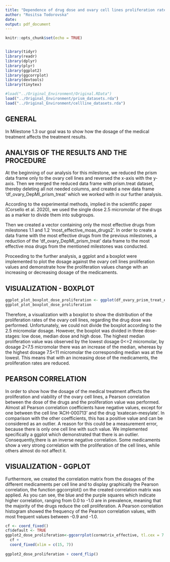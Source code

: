 ```yaml
---
title: "Dependence of drug dose and ovary cell lines proliferation rates"
author: "Rositsa Todorovska"
date: 
output: pdf_document
---
```


```r
knitr::opts_chunk$set(echo = TRUE)


library(tidyr)
library(readr)
library(dplyr)
library(plyr)
library(ggplot2)
library(ggcorrplot)
library(devtools)
library(tinytex)

```

```r

#load("../Original_Environment/Original.RData")
load("../Original_Environment/prism_datasets.rda")
load("../Original_Environment/cellline_datasets.rda")

```


## GENERAL

In Milestone 1.3 our goal was to show how the dosage of the medical treatment affects the treatment results.

## ANALYSIS OF THE RESULTS AND THE PROCEDURE

At the beginning of our analysis for this milestone, we reduced the prism data frame only to the ovary cell lines and reversed the x-axis with the y-axis. Then we merged the reduced data frame with prism.treat dataset, thereby deleting all not needed columns, and created a new data frame 'df_ovary_DepMI_prism_treat' which we worked with in our further analysis.

According to the experimental methods, implied in the scientific paper (Corsello et al. 2020), we used the single dose 2.5 micromolar of the drugs as a marker to divide them into subgroups.

Then we created a vector containing only the most effective drugs from milestones 1.1 and 1.2 'most_effective_moas_drugs2'.
In order to create a data frame with the most effective drugs from the previous milestones, a reduction of the 'df_ovary_DepMI_prism_treat' data frame to the most effective moa drugs from the mentioned milestones was conducted.

Proceeding to the further analysis, a ggplot and a boxplot were implemented to plot the dosage against the ovary cell lines proliferation values and demonstrate how the proliferation values change with an increasing or decreasing dosage of the medicaments. 


## VISUALIZATION - BOXPLOT


```r

ggplot_plot_boxplot_dose_proliferation <- ggplot(df_ovary_prism_treat_effective_long, aes(x=dose_high_low, y=proliferationvalues)) + geom_boxplot(outlier.shape=8, aes(fill=dose_high_low))+labs(x="Dose (micromolar)", y = "Proliferation value")
ggplot_plot_boxplot_dose_proliferation

```
Therefore, a visualization with a boxplot to show the distribution of the proliferation rates of the ovary cell lines, regarding the drug dose was performed. Unfortunately, we could not divide the boxplot according to the 2.5 micromolar dosage. However, the boxplot was divided in three dose-stages: low dose, median dose and high dose. The highest median proliferation value was observed by the lowest dosage 0<=2 micromolar, by dosage 2<7.5 micromolar there was an increase of the median, whereas by the highest dosage  7.5<11 micromolar the corresponding median was at the lowest. This means that with an increasing dose of the medicaments, the proliferation rates are reduced.


## PEARSON CORRELATION

In order to show how the dosage of the medical treatment affects the proliferation and viability of the ovary cell lines, a Pearson correlation between the dose of the drugs and the proliferation value was performed. Almost all Pearson correlation coefficients have negative values, except for one between the cell line 'ACH-000713' and the drug 'exatecan-mesylate'. In comparison with the other coefficients, this has a positive value and can be considered as an outlier. A reason for this could be a measurement error, because there is only one cell line with such value. We implemented specifically a ggplot which demonstrated that there is an outlier.
Consequently,there is an inverse negative correlation. Some medicaments show a very strong correlation with the proliferation of the cell lines, while others almost do not affect it.

## VISUALIZATION - GGPLOT

Furthermore, we created the correlation matrix from the dosages of the different medicaments per cell line and to display graphically the Pearson correlation, the function ggcorrplot() on the created correlation matrix was applied. As you can see, the blue and the purple squares which indicate higher correlation, ranging from 0.0 to -1.0 are in prevalence, meaning that the majority of the drugs reduce the cell proliferation. A Pearson correlation histogram showed the frequency of the Pearson correlation values, with most frequent values between -0.9 and -1.0.


```r

cf <- coord_fixed()
cf$default <- TRUE
ggplot2_dose_proliferation<-ggcorrplot(cormatrix_effective, tl.cex = 7.5 )+ 
  cf +
  coord_fixed(xlim = c(15, 7))
 
ggplot2_dose_proliferation + coord_flip()

```

